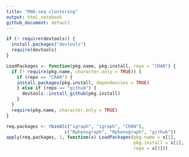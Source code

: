 ```yaml
---
title: "RNA-seq clustering"
output: html_notebook
github_document: default
---
```



```r
if (! require(devtools)) {
  install.packages("devtools")
  require(devtools)
}

LoadPackages <- function(pkg.name, pkg.install, repo = "CRAN") {
  if (! require(pkg.name, character.only = TRUE)) {
    if (repo == "CRAN") {
    install.packages(pkg.install, dependencies = TRUE)
    } else if (repo == "github") {
      devtools::install_github(pkg.install)
    }
  }
  require(pkg.name, character.only = TRUE)
}

req.packages <- rbind(c("igraph", "igraph", "CRAN"),
                      c("Rphenograph", "Rphenograph", "github"))
apply(req.packages, 1, function(x) LoadPackages(pkg.name = x[1], 
                                                pkg.install = x[2], 
                                                repo = x[3]))

```

```r


```

